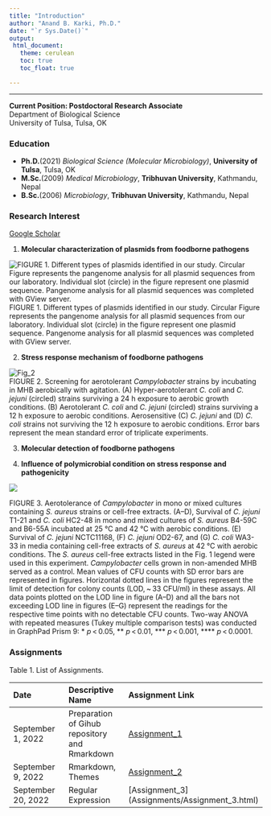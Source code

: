 ```yaml
---
title: "Introduction"
author: "Anand B. Karki, Ph.D."
date: "`r Sys.Date()`"
output: 
 html_document:
   theme: cerulean
   toc: true
   toc_float: true

---
```


---
**Current Position: Postdoctoral Research Associate**  
Department of Biological Science  
University of Tulsa, Tulsa, OK  

### Education

  - **Ph.D.**(2021) *Biological Science (Molecular Microbiology)*, **University of Tulsa**, Tulsa, OK  
  - **M.Sc.**(2009) *Medical Microbiology*, **Tribhuvan University**, Kathmandu, Nepal  
  - **B.Sc.**(2006) *Microbiology*, **Tribhuvan University**, Kathmandu, Nepal  


### Research Interest
[Google Scholar](https://scholar.google.com/citations?user=g5NJJPIAAAAJ&hl=en)  

  1. **Molecular characterization of plasmids from foodborne pathogens**  

![FIGURE 1. Different types of plasmids identified in our study. Circular Figure represents the pangenome analysis for all plasmid sequences from our laboratory. Individual slot (circle) in the figure represent one plasmid sequence. Pangenome analysis for all plasmid sequences was completed with GView server.](image/Fig 1.jpeg)  
FIGURE 1. Different types of plasmids identified in our study. Circular Figure represents the pangenome analysis for all plasmid sequences from our laboratory. Individual slot (circle) in the figure represent one plasmid sequence. Pangenome analysis for all plasmid sequences was completed with GView server.  

  2. **Stress response mechanism of foodborne pathogens**  

![Fig_2](image/Fig 2.jpeg)  
FIGURE 2. Screening for aerotolerant *Campylobacter* strains by incubating in MHB aerobically with agitation. (A) Hyper-aerotolerant *C. coli* and *C. jejuni* (circled) strains surviving a 24 h exposure to aerobic growth conditions. (B) Aerotolerant *C. coli* and *C. jejuni* (circled) strains surviving a 12 h exposure to aerobic conditions. Aerosensitive (C) *C. jejuni* and (D) *C. coli* strains not surviving the 12 h exposure to aerobic conditions. Error bars represent the mean standard error of triplicate experiments.  

  3. **Molecular detection of foodborne pathogens**  
  
  4. **Influence of polymicrobial condition on stress response and pathogenicity**  
  
![](image/Fig 3.webp)  

FIGURE 3. Aerotolerance of *Campylobacter* in mono or mixed cultures containing *S. aureus* strains or cell-free extracts. (A–D), Survival of *C. jejuni* T1-21 and *C. coli* HC2-48 in mono and mixed cultures of *S. aureus* B4-59C and B6-55A incubated at 25 °C and 42 °C with aerobic conditions. (E) Survival of *C. jejuni* NCTC11168, (F) *C. jejuni* OD2-67, and (G) *C. coli* WA3-33 in media containing cell-free extracts of *S. aureus* at 42 °C with aerobic conditions. The *S. aureus* cell-free extracts listed in the Fig. 1 legend were used in this experiment. *Campylobacter* cells grown in non-amended MHB served as a control. Mean values of CFU counts with SD error bars are represented in figures. Horizontal dotted lines in the figures represent the limit of detection for colony counts (LOD, ~ 33 CFU/ml) in these assays. All data points plotted on the LOD line in figure (A–D) and all the bars not exceeding LOD line in figures (E–G) represent the readings for the respective time points with no detectable CFU counts. Two-way ANOVA with repeated measures (Tukey multiple comparison tests) was conducted in GraphPad Prism 9: * *p* < 0.05, ** *p* < 0.01, *** *p* < 0.001, **** *p* < 0.0001.

### Assignments

Table 1. List of Assignments.  

| Date | Descriptive Name | Assignment Link
| :-- | :-- | :--
|September 1, 2022 | Preparation of Gihub repository and Rmarkdown | [Assignment_1](Assignments/Assignment1.html)  
|September 9, 2022 | Rmarkdown, Themes | [Assignment_2](Assignments/Assignment2.html)
|September 20, 2022 | Regular Expression | [Assignment_3] (Assignments/Assignment_3.html) 
